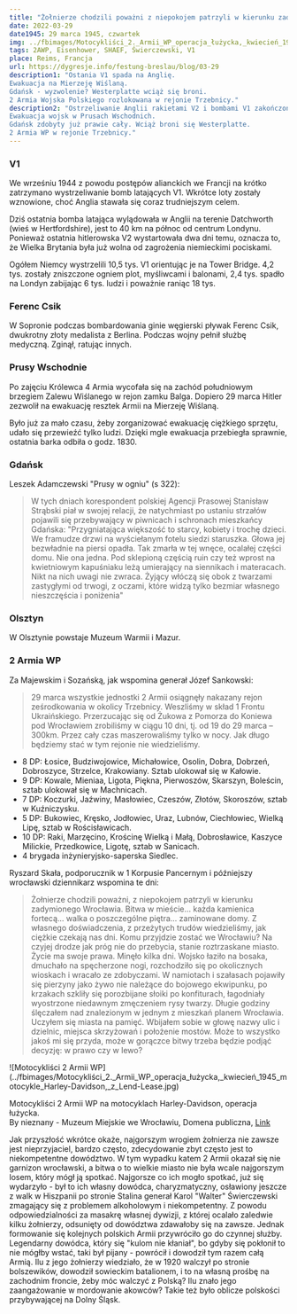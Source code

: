 ```yaml
---
title: "Żołnierze chodzili poważni z niepokojem patrzyli w kierunku zadymionego Wrocławia."
date: 2022-03-29
date1945: 29 marca 1945, czwartek
img: ../fbimages/Motocykliści_2._Armii_WP_operacja_łużycka,_kwiecień_1945_motocykle_Harley-Davidson,_z_Lend-Lease.jpg
tags: 2AWP, Eisenhower, SHAEF, Świerczewski, V1
place: Reims, Francja
url: https://dygresje.info/festung-breslau/blog/03-29
description1: "Ostania V1 spada na Anglię.
Ewakuacja na Mierzeję Wiślaną.
Gdańsk - wyzwolenie? Westerplatte wciąż się broni.
2 Armia Wojska Polskiego rozlokowana w rejonie Trzebnicy."
description2: "Ostrzeliwanie Anglii rakietami V2 i bombami V1 zakończone.
Ewakuacja wojsk w Prusach Wschodnich.
Gdańsk zdobyty już prawie cały. Wciąż broni się Westerplatte.
2 Armia WP w rejonie Trzebnicy."
---
```


### V1

We wrześniu 1944 z powodu postępów alianckich we Francji na krótko zatrzymano wystrzeliwanie bomb latających V1. Wkrótce loty zostały wznowione, choć Anglia stawała się coraz trudniejszym celem.

Dziś ostatnia bomba latająca wylądowała w Anglii na terenie Datchworth (wieś w Hertfordshire), jest to 40 km na północ od centrum Londynu. Ponieważ ostatnia hitlerowska V2 wystartowała dwa dni temu, oznacza to, że Wielka Brytania była już wolna od zagrożenia niemieckimi pociskami.

Ogółem Niemcy wystrzelili 10,5 tys. V1 orientując je na Tower Bridge. 4,2 tys. zostały zniszczone ogniem plot, myśliwcami i balonami, 2,4 tys. spadło na Londyn zabijając 6 tys. ludzi i poważnie raniąc 18 tys.

<SeeAlso txt="Vergeltungswaffe od V1 do V4 / broń zemsty" url="/festung-breslau/article/vergeltungswaffe" />

### Ferenc Csik

W Sopronie podczas bombardowania ginie węgierski pływak Ferenc Csik, dwukrotny złoty medalista z Berlina. Podczas wojny pełnił służbę medyczną. Zginął, ratując innych.

### Prusy Wschodnie

Po zajęciu Królewca 4 Armia wycofała się na zachód południowym brzegiem Zalewu Wiślanego w rejon zamku Balga. Dopiero 29 marca Hitler zezwolił na ewakuację resztek Armii na Mierzeję Wiślaną.

Było już za mało czasu, żeby zorganizować ewakuację ciężkiego sprzętu, udało się przewieźć tylko ludzi. Dzięki mgle ewakuacja przebiegła sprawnie, ostatnia barka odbiła o godz. 1830.

### Gdańsk

Leszek Adamczewski "Prusy w ogniu" (s 322):
>W tych dniach korespondent polskiej Agencji Prasowej Stanisław Strąbski piał w swojej relacji, że natychmiast po ustaniu strzałów pojawili się przebywający w piwnicach i schronach mieszkańcy Gdańska: "Przygniatająca większość to starcy, kobiety i trochę dzieci. We framudze drzwi na wyściełanym fotelu siedzi staruszka. Głowa jej bezwładnie na piersi opadła. Tak zmarła w tej wnęce, ocalałej części domu. Nie ona jedna. Pod sklepioną częścią ruin czy też wprost na kwietniowym kapuśniaku leżą umierający na siennikach i materacach. Nikt na nich uwagi nie zwraca. Żyjący włóczą się obok z twarzami zastygłymi od trwogi, z oczami, które widzą tylko bezmiar własnego nieszczęścia i poniżenia"

### Olsztyn

W Olsztynie powstaje Muzeum Warmii i Mazur.

### 2 Armia WP

Za Majewskim i Sozańską, jak wspomina generał Józef Sankowski:
>29 marca wszystkie jednostki 2 Armii osiągnęły nakazany rejon ześrodkowania w okolicy Trzebnicy. Weszliśmy w skład 1 Frontu Ukraińskiego. Przerzucając się od Żukowa z Pomorza do Koniewa pod Wrocławiem zrobiliśmy w ciągu 10 dni, tj. od 19 do 29 marca – 300km. Przez cały czas maszerowaliśmy tylko w nocy. Jak długo będziemy stać w tym rejonie nie wiedzieliśmy.

- 8 DP: Łosice, Budziwojowice, Michałowice, Osolin, Dobra, Dobrzeń, Dobroszyce, Strzelce, Krakowiany. Sztab ulokował się w Kałowie.
- 9 DP: Kowale, Mieniaa, Ligota, Piękna, Pierwoszów, Skarszyn, Boleścin, sztab ulokował się w Machnicach.
- 7 DP: Koczurki, Jaźwiny, Masłowiec, Czeszów, Złotów, Skoroszów, sztab w Kuźniczysku.
- 5 DP: Bukowiec, Kręsko, Jodłowiec, Uraz, Lubnów, Ciechłowiec, Wielką Lipę, sztab w Rościsławicach.
- 10 DP: Raki, Marzęcino, Krościnę Wielką i Małą, Dobrosławice, Kaszyce Milickie, Przedkowice, Ligotę, sztab w Sanicach.
- 4 brygada inżynieryjsko-saperska Siedlec.

Ryszard Skała, podporucznik w 1 Korpusie Pancernym i późniejszy wrocławski dziennikarz wspomina te dni:
>Żołnierze chodzili poważni, z niepokojem patrzyli w kierunku zadymionego Wrocławia. Bitwa w mieście... każda kamienica fortecą... walka o poszczególne piętra... zaminowane domy. Z własnego doświadczenia, z przeżytych trudów wiedzieliśmy, jak ciężkie czekają nas dni. Komu przyjdzie zostać we Wrocławiu? Na czyjej drodze jak próg nie do przebycia, stanie roztrzaskane miasto. Życie ma swoje prawa. Minęło kilka dni. Wojsko łaziło na bosaka, dmuchało na spęcherzone nogi, rozchodziło się po okolicznych wioskach i wracało ze zdobyczami. W namiotach i szałasach pojawiły się pierzyny jako żywo nie należące do bojowego ekwipunku, po krzakach szkliły się porozbijane słoiki po konfiturach, łagodniały wyostrzone niedawnym zmęczeniem rysy twarzy. Długie godziny ślęczałem nad znalezionym w jednym z mieszkań planem Wrocławia. Uczyłem się miasta na pamięć. Wbijałem sobie w głowę nazwy ulic i dzielnic, miejsca skrzyżowań i położenie mostów. Może to wszystko jakoś mi się przyda, może w gorączce bitwy trzeba będzie podjąć decyzję: w prawo czy w lewo?

<BoxImageWrapper>
![Motocykliści 2 Armii WP](../fbimages/Motocykliści_2._Armii_WP_operacja_łużycka,_kwiecień_1945_motocykle_Harley-Davidson,_z_Lend-Lease.jpg)

Motocykliści 2 Armii WP na motocyklach Harley-Davidson, operacja łużycka.<br />
By nieznany - Muzeum Miejskie we Wrocławiu, Domena publiczna, [Link](https://commons.wikimedia.org/w/index.php?curid=52071503)
</BoxImageWrapper>

Jak przyszłość wkrótce okaże, najgorszym wrogiem żołnierza nie zawsze jest nieprzyjaciel, bardzo często, zdecydowanie zbyt często jest to niekompetentne dowództwo. W tym wypadku katem 2 Armii okazał się nie garnizon wrocławski, a bitwa o to wielkie miasto nie była wcale najgorszym losem, który mógł ją spotkać. Najgorsze co ich mogło spotkać, już się wydarzyło - był to ich własny dowódca, charyzmatyczny, osławiony jeszcze z walk w Hiszpanii po stronie Stalina generał Karol "Walter" Świerczewski zmagający się z problemem alkoholowym i niekompetentny. Z powodu odpowiedzialności za masakrę własnej dywizji, z której ocalało zaledwie kilku żołnierzy, odsunięty od dowództwa zdawałoby się na zawsze. Jednak formowanie się kolejnych polskich Armii przywróciło go do czynnej służby. Legendarny dowódca, który się "kulom nie kłaniał", bo gdyby się pokłonił to nie mógłby wstać, taki był pijany - powrócił i dowodził tym razem całą Armią. Ilu z jego żołnierzy wiedziało, że w 1920 walczył po stronie bolszewików, dowodził sowieckim batalionem, i to na własną prośbę na zachodnim froncie, żeby móc walczyć z Polską? Ilu znało jego zaangażowanie w mordowanie akowców? Takie też było oblicze polskości przybywającej na Dolny Śląsk.
